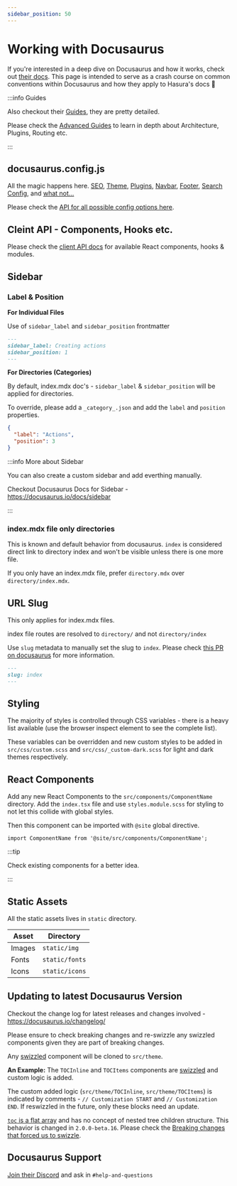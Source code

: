 ```yaml
---
sidebar_position: 50
---
```


# Working with Docusaurus

If you're interested in a deep dive on Docusaurus and how it works, check out [their docs](https://docusaurus.io/docs).
This page is intended to serve as a crash course on common conventions within Docusaurus and how they apply to Hasura's
docs 🤙

:::info Guides

Also checkout their [Guides](https://docusaurus.io/docs/category/guides), they are pretty detailed.

Please check the [Advanced Guides](https://docusaurus.io/docs/advanced) to learn in depth about Architecture, Plugins,
Routing etc.

:::

## docusaurus.config.js

All the magic happens here. [SEO](https://docusaurus.io/docs/seo), [Theme](https://docusaurus.io/docs/api/themes),
[Plugins](https://docusaurus.io/docs/api/plugins), [Navbar](https://docusaurus.io/docs/api/themes/configuration#navbar),
[Footer](https://docusaurus.io/docs/api/themes/configuration#footer-1),
[Search Config](https://docusaurus.io/docs/search#using-algolia-docsearch), and
[what not...](https://docusaurus.io/docs/category/guides)

Please check the [API for all possible config options here](https://docusaurus.io/docs/api/docusaurus-config).

## Cleint API - Components, Hooks etc.

Please check the [client API docs](https://docusaurus.io/docs/docusaurus-core) for available React components, hooks &
modules.

## Sidebar

### Label & Position

**For Individual Files**

Use of `sidebar_label` and `sidebar_position` frontmatter

```markdown title=graphql/core/actions/create.mdx
---
sidebar_label: Creating actions
sidebar_position: 1
---
```

**For Directories (Categories)**

By default, index.mdx doc's - `sidebar_label` & `sidebar_position` will be applied for directories.

To override, please add a `_category_.json` and add the `label` and `position` properties.

```json title=graphql/core/actions/_category_.json
{
  "label": "Actions",
  "position": 3
}
```

:::info More about Sidebar

You can also create a custom sidebar and add everthing manually.

Checkout Docusaurus Docs for Sidebar - https://docusaurus.io/docs/sidebar

:::

### index.mdx file only directories

This is known and default behavior from docusaurus. `index` is considered direct link to directory index and won't be
visible unless there is one more file.

If you only have an index.mdx file, prefer `directory.mdx` over `directory/index.mdx`.

## URL Slug

This only applies for index.mdx files.

index file routes are resolved to `directory/` and not `directory/index`

Use `slug` metadata to manually set the slug to `index`. Please check
[this PR on docusaurus](https://github.com/facebook/docusaurus/pull/5830) for more information.

```markdown title="graphql/core/actions/index.mdx"
---
slug: index
---
```

## Styling

The majority of styles is controlled through CSS variables - there is a heavy list available (use the browser inspect element to
see the complete list).

These variables can be overridden and new custom styles to be added in `src/css/custom.scss` and
`src/css/_custom-dark.scss` for light and dark themes respectively.

## React Components

Add any new React Components to the `src/components/ComponentName` directory. Add the `index.tsx` file and use
`styles.module.scss` for styling to not let this collide with global styles.

Then this component can be imported with `@site` global directive.

`import ComponentName from '@site/src/components/ComponentName';`

:::tip

Check existing components for a better idea.

:::

## Static Assets

All the static assets lives in `static` directory.

| Asset  | Directory      |
| ------ | -------------- |
| Images | `static/img`   |
| Fonts  | `static/fonts` |
| Icons  | `static/icons` |

## Updating to latest Docusaurus Version

Checkout the change log for latest releases and changes involved - https://docusaurus.io/changelog/

Please ensure to check breaking changes and re-swizzle any swizzled components given they are part of breaking changes.

Any [swizzled](https://docusaurus.io/docs/swizzling) component will be cloned to `src/theme`.

**An Example:** The `TOCInline` and `TOCItems` components are [swizzled](https://docusaurus.io/docs/swizzling) and
custom logic is added.

The custom added logic (`src/theme/TOCInline`, `src/theme/TOCItems`) is indicated by comments - `// Customization START`
and `// Customization END`. If reswizzled in the future, only these blocks need an update.

[`toc` is a flat array](https://docusaurus.io/docs/markdown-features/inline-toc#custom-table-of-contents) and has no
concept of nested tree children structure. This behavior is changed in `2.0.0-beta.16`. Please check the
[Breaking changes that forced us to swizzle](https://docusaurus.io/changelog/2.0.0-beta.16#-breaking-change).

## Docusaurus Support

[Join their Discord](https://discordapp.com/invite/docusaurus) and ask in `#help-and-questions`
